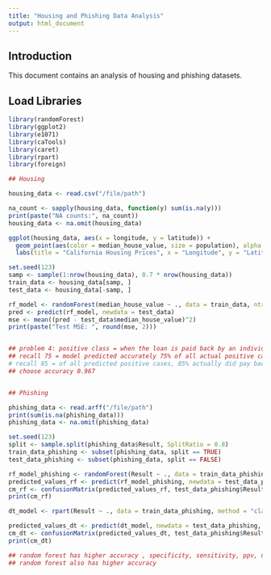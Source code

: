 ```yaml
---
title: "Housing and Phishing Data Analysis"
output: html_document
---
```


## Introduction

This document contains an analysis of housing and phishing datasets.

## Load Libraries

```r
library(randomForest)
library(ggplot2)
library(e1071)
library(caTools)
library(caret)
library(rpart)
library(foreign)

## Housing 

housing_data <- read.csv("/file/path")

na_count <- sapply(housing_data, function(y) sum(is.na(y)))
print(paste("NA counts:", na_count))
housing_data <- na.omit(housing_data)

ggplot(housing_data, aes(x = longitude, y = latitude)) +
  geom_point(aes(color = median_house_value, size = population), alpha = 0.4) +
  labs(title = "California Housing Prices", x = "Longitude", y = "Latitude")

set.seed(123)
samp <- sample(1:nrow(housing_data), 0.7 * nrow(housing_data))
train_data <- housing_data[samp, ]
test_data <- housing_data[-samp, ]

rf_model <- randomForest(median_house_value ~ ., data = train_data, ntree = 100)
pred <- predict(rf_model, newdata = test_data)
mse <- mean((pred - test_data$median_house_value)^2)
print(paste("Test MSE: ", round(mse, 2)))


## problem 4: positive class = when the loan is paid back by an individual
## recall 75 = model predicted accurately 75% of all actual positive cases 
# recall 85 = of all predicted positive cases, 85% actually did pay back the loan
## choose accuracy 0.967


## Phishing 

phishing_data <- read.arff("/file/path")
print(sum(is.na(phishing_data)))
phishing_data <- na.omit(phishing_data)

set.seed(123)
split <- sample.split(phishing_data$Result, SplitRatio = 0.8)
train_data_phishing <- subset(phishing_data, split == TRUE)
test_data_phishing <- subset(phishing_data, split == FALSE)

rf_model_phishing <- randomForest(Result ~ ., data = train_data_phishing)
predicted_values_rf <- predict(rf_model_phishing, newdata = test_data_phishing)
cm_rf <- confusionMatrix(predicted_values_rf, test_data_phishing$Result)
print(cm_rf)

dt_model <- rpart(Result ~ ., data = train_data_phishing, method = "class")

predicted_values_dt <- predict(dt_model, newdata = test_data_phishing, type = "class")
cm_dt <- confusionMatrix(predicted_values_dt, test_data_phishing$Result)
print(cm_dt)

## random forest has higher accuracy , specificity, sensitivity, ppv, npv, and kappa
## random forest also has higher accuracy


```
